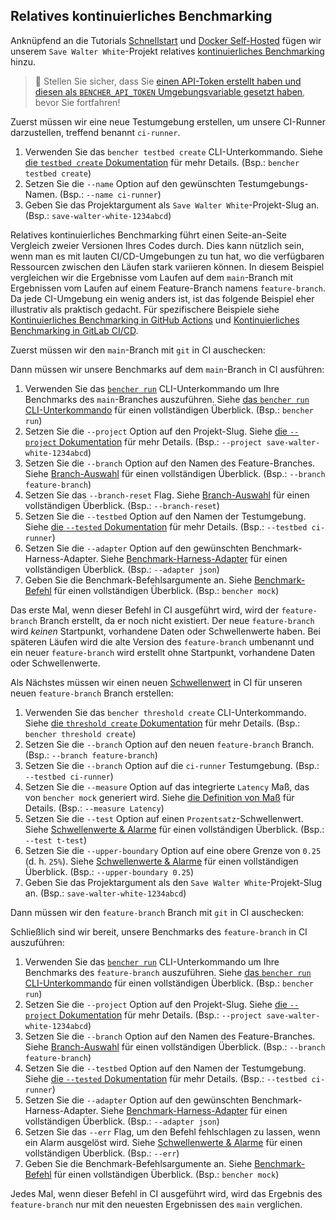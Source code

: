 
## Relatives kontinuierliches Benchmarking

Anknüpfend an die Tutorials [Schnellstart][quick start] und [Docker Self-Hosted][docker self-hosted] fügen wir unserem `Save Walter White`-Projekt relatives [kontinuierliches Benchmarking][continuous benchmarking] hinzu.

> 🐰 Stellen Sie sicher, dass Sie
> [einen API-Token erstellt haben und diesen als `BENCHER_API_TOKEN` Umgebungsvariable gesetzt haben][create an api token],
> bevor Sie fortfahren!

Zuerst müssen wir eine neue Testumgebung erstellen, um unsere CI-Runner darzustellen, treffend benannt `ci-runner`.

<TestbedCreate />

1. Verwenden Sie das `bencher testbed create` CLI-Unterkommando.
   Siehe [die `testbed create` Dokumentation][testbed create] für mehr Details.
   (Bsp.: `bencher testbed create`)
2. Setzen Sie die `--name` Option auf den gewünschten Testumgebungs-Namen.
   (Bsp.: `--name ci-runner`)
3. Geben Sie das Projektargument als `Save Walter White`-Projekt-Slug an.
   (Bsp.: `save-walter-white-1234abcd`)

Relatives kontinuierliches Benchmarking führt einen Seite-an-Seite Vergleich zweier Versionen Ihres Codes durch.
Dies kann nützlich sein, wenn man es mit lauten CI/CD-Umgebungen zu tun hat,
wo die verfügbaren Ressourcen zwischen den Läufen stark variieren können.
In diesem Beispiel vergleichen wir die Ergebnisse vom Laufen auf dem `main`-Branch
mit Ergebnissen vom Laufen auf einem Feature-Branch namens `feature-branch`.
Da jede CI-Umgebung ein wenig anders ist,
ist das folgende Beispiel eher illustrativ als praktisch gedacht.
Für spezifischere Beispiele siehe [Kontinuierliches Benchmarking in GitHub Actions][github actions]
und [Kontinuierliches Benchmarking in GitLab CI/CD][gitlab ci/cd].

Zuerst müssen wir den `main`-Branch mit `git` in CI auschecken:

<GitCheckoutMain />

Dann müssen wir unsere Benchmarks auf dem `main`-Branch in CI ausführen:

<RunMainRelative />

1. Verwenden Sie das <code><a href="/de/docs/explanation/bencher-run/">bencher run</a></code> CLI-Unterkommando
   um Ihre Benchmarks des `main`-Branches auszuführen.
   Siehe [das `bencher run` CLI-Unterkommando][bencher run] für einen vollständigen Überblick.
   (Bsp.: `bencher run`)
2. Setzen Sie die `--project` Option auf den Projekt-Slug.
   Siehe [die `--project` Dokumentation][project option] für mehr Details.
   (Bsp.: `--project save-walter-white-1234abcd`)
3. Setzen Sie die `--branch` Option auf den Namen des Feature-Branches.
   Siehe [Branch-Auswahl][branch selection branch] für einen vollständigen Überblick.
   (Bsp.: `--branch feature-branch`)
4. Setzen Sie das `--branch-reset` Flag.
   Siehe [Branch-Auswahl][branch selection reset] für einen vollständigen Überblick.
   (Bsp.: `--branch-reset`)
5. Setzen Sie die `--testbed` Option auf den Namen der Testumgebung.
   Siehe [die `--tested` Dokumentation][testbed option] für mehr Details.
   (Bsp.: `--testbed ci-runner`)
6. Setzen Sie die `--adapter` Option auf den gewünschten Benchmark-Harness-Adapter.
   Siehe [Benchmark-Harness-Adapter][adapters] für einen vollständigen Überblick.
   (Bsp.: `--adapter json`)
7.  Geben Sie die Benchmark-Befehlsargumente an.
    Siehe [Benchmark-Befehl][command argument] für einen vollständigen Überblick.
    (Bsp.: `bencher mock`)

Das erste Mal, wenn dieser Befehl in CI ausgeführt wird,
wird der `feature-branch` Branch erstellt, da er noch nicht existiert.
Der neue `feature-branch` wird _keinen_ Startpunkt, vorhandene Daten oder Schwellenwerte haben.
Bei späteren Läufen wird die alte Version des `feature-branch` umbenannt
und ein neuer `feature-branch` wird erstellt ohne Startpunkt, vorhandene Daten oder Schwellenwerte.

Als Nächstes müssen wir einen neuen [Schwellenwert][thresholds] in CI für unseren neuen `feature-branch` Branch erstellen:

<ThresholdCreateRelative />

1. Verwenden Sie das `bencher threshold create` CLI-Unterkommando.
   Siehe [die `threshold create` Dokumentation][threshold create] für mehr Details.
   (Bsp.: `bencher threshold create`)
2. Setzen Sie die `--branch` Option auf den neuen `feature-branch` Branch.
   (Bsp.: `--branch feature-branch`)
3. Setzen Sie die `--branch` Option auf die `ci-runner` Testumgebung.
   (Bsp.: `--testbed ci-runner`)
4. Setzen Sie die `--measure` Option auf das integrierte `Latency` Maß, das von `bencher mock` generiert wird.
   Siehe [die Definition von Maß][measure] für Details.
   (Bsp.: `--measure Latency`)
5. Setzen Sie die `--test` Option auf einen `Prozentsatz`-Schwellenwert.
   Siehe [Schwellenwerte & Alarme][percentage] für einen vollständigen Überblick.
   (Bsp.: `--test t-test`)
6. Setzen Sie die `--upper-boundary` Option auf eine obere Grenze von `0.25` (d. h. `25%`).
   Siehe [Schwellenwerte & Alarme][percentage upper boundary] für einen vollständigen Überblick.
   (Bsp.: `--upper-boundary 0.25`)
7. Geben Sie das Projektargument als den `Save Walter White`-Projekt-Slug an.
   (Bsp.: `save-walter-white-1234abcd`)

Dann müssen wir den `feature-branch` Branch mit `git` in CI auschecken:

<GitCheckoutFeature />

Schließlich sind wir bereit, unsere Benchmarks des `feature-branch` in CI auszuführen:

<RunFeatureRelative />

1. Verwenden Sie das <code><a href="/de/docs/explanation/bencher-run/">bencher run</a></code> CLI-Unterkommando
   um Ihre Benchmarks des `feature-branch` auszuführen.
   Siehe [das `bencher run` CLI-Unterkommando][bencher run] für einen vollständigen Überblick.
   (Bsp.: `bencher run`)
2. Setzen Sie die `--project` Option auf den Projekt-Slug.
   Siehe [die `--project` Dokumentation][project option] für mehr Details.
   (Bsp.: `--project save-walter-white-1234abcd`)
3. Setzen Sie die `--branch` Option auf den Namen des Feature-Branches.
   Siehe [Branch-Auswahl][branch selection branch] für einen vollständigen Überblick.
   (Bsp.: `--branch feature-branch`)
4. Setzen Sie die `--testbed` Option auf den Namen der Testumgebung.
   Siehe [die `--tested` Dokumentation][testbed option] für mehr Details.
   (Bsp.: `--testbed ci-runner`)
5. Setzen Sie die `--adapter` Option auf den gewünschten Benchmark-Harness-Adapter.
   Siehe [Benchmark-Harness-Adapter][adapters] für einen vollständigen Überblick.
   (Bsp.: `--adapter json`)
6. Setzen Sie das `--err` Flag, um den Befehl fehlschlagen zu lassen, wenn ein Alarm ausgelöst wird.
   Siehe [Schwellenwerte & Alarme][alerts] für einen vollständigen Überblick.
   (Bsp.: `--err`)
7. Geben Sie die Benchmark-Befehlsargumente an.
   Siehe [Benchmark-Befehl][command argument] für einen vollständigen Überblick.
   (Bsp.: `bencher mock`)

Jedes Mal, wenn dieser Befehl in CI ausgeführt wird,
wird das Ergebnis des `feature-branch` nur mit den neuesten Ergebnissen des `main` verglichen.

[quick start]: /de/docs/tutorial/quick-start/
[docker self-hosted]: /de/docs/tutorial/docker/
[continuous benchmarking]: /de/docs/explanation/continuous-benchmarking/
[create an api token]: /de/docs/tutorial/quick-start/#create-an-api-token
[testbed create]: /de/docs/api/projects/testbeds/#post-v0projectsprojecttestbeds
[github actions]: /de/docs/how-to/github-actions/
[gitlab ci/cd]: /de/docs/how-to/gitlab-ci-cd/
[bencher run]: /de/docs/explanation/bencher-run/
[project option]: /de/docs/explanation/bencher-run/#--project-project
[branch selection branch]: /de/docs/explanation/branch-selection/#--branch-branch
[branch selection reset]: /de/docs/explanation/branch-selection/#--branch-reset
[testbed option]: /de/docs/explanation/bencher-run/#--testbed-testbed
[adapters]: /de/docs/explanation/adapters/
[command argument]: /de/docs/explanation/bencher-run/#benchmark-command
[thresholds]: /de/docs/explanation/thresholds/
[threshold create]: /de/docs/api/projects/thresholds/#post-v0projectsprojectthresholds
[measure]: /de/docs/explanation/benchmarking/#measures
[percentage]: /de/docs/explanation/thresholds/#percentage-thresholds
[percentage upper boundary]: /de/docs/explanation/thresholds/#percentage-threshold-upper-boundary
[alerts]: /de/docs/explanation/thresholds/#alarms